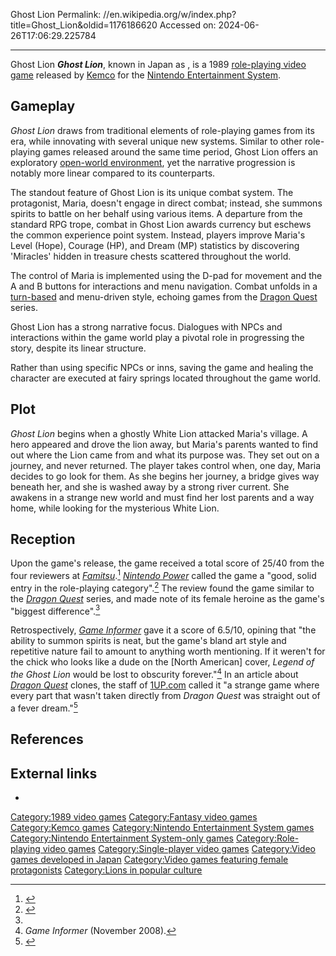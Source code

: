 Ghost Lion
Permalink: //en.wikipedia.org/w/index.php?title=Ghost_Lion&oldid=1176186620
Accessed on: 2024-06-26T17:06:29.225784



------
Ghost Lion
{{Infobox video game
| image        = Ghost Lion Coverart.png
| image_size   = 220px
| caption      = Westernized cover art
| developer    = [[Kemco]]
| publisher    = Kemco
| composer     = Hiroyuki Masuno
| released     = {{video game release|JP|July 14, 1989|NA|October 1992}}
| genre        = [[Role-playing video game|Role-playing]]
| modes        = [[Single-player video game|Single-player]]
| platforms    = [[Nintendo Entertainment System|NES]]
}}
'''''Ghost Lion''''', known in Japan as {{nihongo|'''''White Lion Densetsu: Pyramid no Kanata ni'''''|ホワイトライオン伝説 ―ピラミッドの彼方に―|Waito Raion Densetsu -Piramiddo no kanata ni-|''White Lion Legend: Beyond the Pyramid''}}, is a 1989 [[role-playing video game]] released by [[Kemco]] for the [[Nintendo Entertainment System]].

==Gameplay==
''Ghost Lion'' draws from traditional elements of role-playing games from its era, while innovating with several unique new systems. Similar to other role-playing games released around the same time period, Ghost Lion offers an exploratory [[Open-world|open-world environment]], yet the narrative progression is notably more linear compared to its counterparts.

The standout feature of Ghost Lion is its unique combat system. The protagonist, Maria, doesn't engage in direct combat; instead, she summons spirits to battle on her behalf using various items. A departure from the standard RPG trope, combat in Ghost Lion awards currency but eschews the common experience point system. Instead, players improve Maria's Level (Hope), Courage (HP), and Dream (MP) statistics by discovering 'Miracles' hidden in treasure chests scattered throughout the world.

The control of Maria is implemented using the D-pad for movement and the A and B buttons for interactions and menu navigation. Combat unfolds in a [[Turn-based strategy|turn-based]] and menu-driven style, echoing games from the [[Dragon Quest]] series.

Ghost Lion has a strong narrative focus. Dialogues with NPCs and interactions within the game world play a pivotal role in progressing the story, despite its linear structure.

Rather than using specific NPCs or inns, saving the game and healing the character are executed at fairy springs located throughout the game world.

==Plot==
''Ghost Lion'' begins when a ghostly White Lion attacked Maria's village. A hero appeared and drove the lion away, but Maria's parents wanted to find out where the Lion came from and what its purpose was. They set out on a journey, and never returned. The player takes control when, one day, Maria decides to go look for them. As she begins her journey, a bridge gives way beneath her, and she is washed away by a strong river current. She awakens in a strange new world and must find her lost parents and a way home, while looking for the mysterious White Lion.

==Reception==
Upon the game's release, the game received a total score of 25/40 from the four reviewers at ''[[Famitsu]]''.<ref>{{cite web|url=http://www.famitsu.com/cominy/?m=pc&a=page_h_title&title_id=20232 |title=ホワイトライオン伝説 -ピラミッドの彼方に- まとめ [ファミコン&#93; / ファミ通.com |publisher=Famitsu.com |date=2014-11-27 |accessdate=2015-11-07}}</ref> ''[[Nintendo Power]]'' called the game a "good, solid entry in the role-playing category".<ref name="np-review">{{cite magazine|magazine=[[Nintendo Power]]|date=October 1992|title=George & Rob's Now Playing|page=102|volume=41}}</ref> The review found the game similar to the ''[[Dragon Quest]]'' series, and made note of its female heroine as the game's "biggest difference".<ref name="np-review" />

Retrospectively, ''[[Game Informer]]'' gave it a score of 6.5/10, opining that "the ability to summon spirits is neat, but the game's bland art style and repetitive nature fail to amount to anything worth mentioning. If it weren't for the chick who looks like a dude on the [North American] cover, ''Legend of the Ghost Lion'' would be lost to obscurity forever."<ref>''Game Informer'' (November 2008).</ref> In an article about ''[[Dragon Quest]]'' clones, the staff of [[1UP.com]] called it "a strange game where every part that wasn't taken directly from ''Dragon Quest'' was straight out of a fever dream."<ref>{{cite web |url=http://www.1up.com/features/rpgs-inspired-by-dragon-quest |title=Clone Warriors: RPGs Inspired by Dragon Quest from |website=1UP.com |accessdate=2015-11-07 |archive-url=https://web.archive.org/web/20111027193242/http://www.1up.com/features/rpgs-inspired-by-dragon-quest |archive-date=2011-10-27 |url-status=dead }}</ref>

==References==
{{Reflist}}

==External links==
*{{MobyGames|id=/ghost-lion}}

{{Authority control}}

[[Category:1989 video games]]
[[Category:Fantasy video games]]
[[Category:Kemco games]]
[[Category:Nintendo Entertainment System games]]
[[Category:Nintendo Entertainment System-only games]]
[[Category:Role-playing video games]]
[[Category:Single-player video games]]
[[Category:Video games developed in Japan]]
[[Category:Video games featuring female protagonists]]
[[Category:Lions in popular culture]]